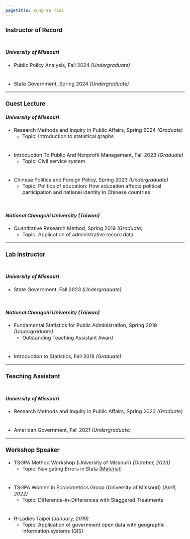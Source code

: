 ```yaml
---
pagetitle: Yung-Yu Tsai
---
```


<link rel="stylesheet" href="styles.css" type="text/css">
<style>
  body{
  font-size: 12pt;
}
</style>


### Instructor of Record
<div style="line-height:50%;"><br></div>

#### _University of Missouri_

* Public Policy Analysis, Fall 2024 _(Undergraduate)_

<div style="line-height:50%;"><br></div>

* State Government, Spring 2024 _(Undergraduate)_

------

### Guest Lecture

#### _University of Missouri_

* Research Methods and Inquiry in Public Affairs, Spring 2024 _(Graduate)_
  - Topic: Introduction to statistical graphs

<div style="line-height:50%;"><br></div>

* Introduction To Public And Nonprofit Management, Fall 2023 _(Graduate)_
  - Topic: Civil service system

<div style="line-height:50%;"><br></div>

* Chinese Politics and Foreign Policy, Spring 2023 _(Undergraduate)_
  - Topic: Politics of education: How education affects political participation and national identity in Chinese countries

<div style="line-height:100%;"><br></div>

#### _National Chengchi University (Taiwan)_

* Quantitative Research Method, Spring 2019 _(Graduate)_
  - Topic: Application of administrative record data
  
 
------

### Lab Instructor
<div style="line-height:50%;"><br></div>
  

#### _University of Missouri_

* State Government, Fall 2023 _(Undergraduate)_  

<div style="line-height:100%;"><br></div>

#### _National Chengchi University (Taiwan)_

* Fundamental Statistics for Public Administration, Spring 2019 _(Undergraduate)_
  - Outstanding Teaching Assistant Award

<div style="line-height:50%;"><br></div>
  
* Introduction to Statistics, Fall 2018 _(Graduate)_

------

### Teaching Assistant
<div style="line-height:50%;"><br></div>

#### _University of Missouri_

* Research Methods and Inquiry in Public Affairs, Spring 2023 _(Graduate)_

<div style="line-height:50%;"><br></div>

* American Government, Fall 2021 _(Undergraduate)_

------

### Workshop Speaker

* TSGPA Method Workshop (University of Missouri) _(October, 2023)_
  - Topic: Navigating Errors in Stata [<a href = "https://github.com/yungyutsai/Stata_error" target="_blank">Material</a>]

 <div style="line-height:50%;"><br></div>

* TSGPA Women in Econometrics Group (University of Missouri) _(April, 2022)_
  - Topic: Difference-in-Differences with Staggered Treatments
 
 <div style="line-height:50%;"><br></div>

* R-Ladies Taipei _(January, 2019)_
  - Topic: Application of government open data with geographic information systems (GIS)
